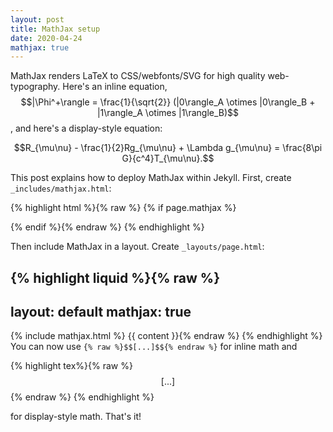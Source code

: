 ```yaml
---
layout: post
title: MathJax setup
date: 2020-04-24
mathjax: true
---
```


MathJax renders LaTeX to CSS/webfonts/SVG for high quality web-typography. Here's an inline equation,
$$|\Phi^+\rangle = \frac{1}{\sqrt{2}} (|0\rangle_A \otimes |0\rangle_B + |1\rangle_A \otimes |1\rangle_B)$$, and here's a display-style equation:

$$R_{\mu\nu} - \frac{1}{2}Rg_{\mu\nu} + \Lambda g_{\mu\nu} = \frac{8\pi G}{c^4}T_{\mu\nu}.$$

This post explains how to deploy MathJax within Jekyll. First, create `_includes/mathjax.html`:

{% highlight html %}{% raw %}
{% if page.mathjax %}
<script type="text/javascript" async
  src="https://cdnjs.clouwdflare.com/ajax/libs/mathjax/2.7.5/MathJax.js?config=TeX-MML-AM_CHTML">
</script>
{% endif %}{% endraw %}
{% endhighlight %}

Then include MathJax in a layout. Create `_layouts/page.html`:

{% highlight liquid %}{% raw %}
---
layout: default
mathjax: true
---
{% include mathjax.html %}
{{ content }}{% endraw %}
{% endhighlight %}
You can now use `{% raw %}$$[...]$${% endraw %}` for inline math and

{% highlight tex%}{% raw %}
$$[...]$${% endraw %}
{% endhighlight %}

for display-style math. That's it!

